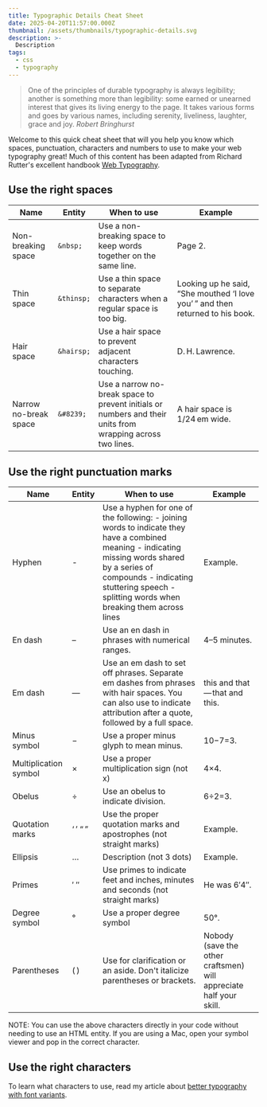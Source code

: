 ```yaml
---
title: Typographic Details Cheat Sheet
date: 2025-04-20T11:57:00.000Z
thumbnail: /assets/thumbnails/typographic-details.svg
description: >-
  Description
tags:
  - css
  - typography
---
```

> One of the principles of durable typography is always legibility; another is something more than legibility: some earned or unearned interest that gives its living energy to the page. It takes various forms and goes by various names, including serenity, liveliness, laughter, grace and joy.
> <cite>Robert Bringhurst</cite>

Welcome to this quick cheat sheet that will you help you know which spaces, punctuation, characters and numbers to use to make your web typography great! Much of this content has been adapted from Richard Rutter's excellent handbook [Web Typography](https://book.webtypography.net/).

## Use the right spaces

| Name | Entity | When to use | Example |
| -------- | ------- | ------- | ------- |
| Non-breaking space | `&nbsp;` | Use a non-breaking space to keep words together on the same line. | Page 2. |
| Thin space | `&thinsp;` | Use a thin space to separate characters when a regular space is too big. | Looking up he said, “She mouthed ‘I love you’ ” and then returned to his book. |
| Hair space | `&hairsp;` | Use a hair space to prevent adjacent characters touching. | D. H. Lawrence. |
| Narrow no-break space | `&#8239;` | Use a narrow no-break space to prevent initials or numbers and their units from wrapping across two lines. | A hair space is 1/24 em wide. |

## Use the right punctuation marks

| Name | Entity | When to use | Example |
| -------- | ------- | ------- | ------- |
| Hyphen | - | Use a hyphen for one of the following: - joining words to indicate they have a combined meaning - indicating missing words shared by a series of compounds - indicating stuttering speech - splitting words when breaking them across lines | Example. |
| En dash | – | Use an en dash in phrases with numerical ranges. | 4–5 minutes. |
| Em dash | — | Use an em dash to set off phrases. Separate em dashes from phrases with hair spaces. You can also use to indicate attribution after a quote, followed by a full space. | this and that — that and this. |
| Minus symbol | − | Use a proper minus glyph to mean minus. | 10−7=3. |
| Multiplication symbol | × | Use a proper multiplication sign (not x) | 4×4. |
| Obelus | ÷ | Use an obelus to indicate division. | 6÷2=3. |
| Quotation marks | ‘ ’ “ ” | Use the proper quotation marks and apostrophes (not straight marks) | Example. |
| Ellipsis | … | Description (not 3 dots) | Example. |
| Primes | ′ ″ | Use primes to indicate feet and inches, minutes and seconds (not straight marks) | He was 6′4″. |
| Degree symbol | ° | Use a proper degree symbol | 50°. |
| Parentheses | ( ) | Use for clarification or an aside. Don't italicize parentheses or brackets. | Nobody (save the other craftsmen) will appreciate half your skill. |

<p className="text-base text-neutral-500"><span className="small-caps">NOTE</span>: You can use the above characters directly in your code without needing to use an HTML entity. If you are using a Mac, open your symbol viewer and pop in the correct character.</p>

## Use the right characters

To learn what characters to use, read my article about [better typography with font variants](/blog/better-typography-with-font-variants).
